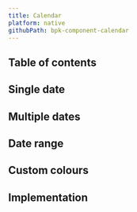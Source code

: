 ```yaml
---
title: Calendar
platform: native
githubPath: bpk-component-calendar
---
```




## Table of contents

## Single date

<NativeComponentScreenshots
  iOS={iosCalendarSingle}
  iOSAltText="iOS calendar component"
  android={androidCalendarSingle}
  androidAltText="Android calendar component" />

## Multiple dates

<NativeComponentScreenshots
  iOS={iosCalendarMultiple}
  iOSAltText="iOS calendar component with multiple dates"
  android={androidEmpty}
  androidAltText="Android calendar component with multiple dates currently unavailable" />

## Date range

<NativeComponentScreenshots
  iOS={iosCalendarRange}
  iOSAltText="iOS calendar component with date range"
  android={androidCalendarRange}
  androidAltText="Android calendar component with date range" />

## Custom colours

<NativeComponentScreenshots
  iOS={iosCalendarColored}
  iOSAltText="iOS calendar component with custom colours"
  android={androidCalendarColored}
  androidAltText="Android calendar component with custom colours" />

## Implementation

<Readme file={readme} />
